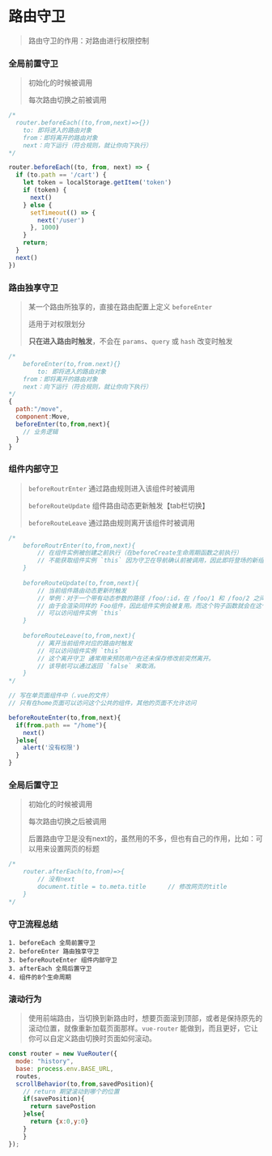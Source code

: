 

# 路由守卫



> 路由守卫的作用：对路由进行权限控制

### 全局前置守卫

> 初始化的时候被调用
>
> 每次路由切换之前被调用

```js
/*
  router.beforeEach((to,from,next)=>{})
    to: 即将进入的路由对象
    from：即将离开的路由对象
    next：向下运行（符合规则，就让你向下执行）
*/

router.beforeEach((to, from, next) => {
  if (to.path == '/cart') {
    let token = localStorage.getItem('token')
    if (token) {
      next()
    } else {
      setTimeout(() => {
        next('/user')
      }, 1000)
    }
    return;
  }
  next()
})
```



### 路由独享守卫

> 某一个路由所独享的，直接在路由配置上定义 `beforeEnter` 
>
> 适用于对权限划分
>
> **只在进入路由时触发**，不会在 `params`、`query` 或 `hash` 改变时触发

```js
/*
	beforeEnter(to,from.next){}
		to: 即将进入的路由对象
    from：即将离开的路由对象
    next：向下运行（符合规则，就让你向下执行）
*/
{
  path:"/move",
  component:Move,
  beforeEnter(to,from,next){
    // 业务逻辑
  }
}
```

### 组件内部守卫

> `beforeRoutrEnter` 通过路由规则进入该组件时被调用
>
> `beforeRouteUpdate` 组件路由动态更新触发【tab栏切换】
>
> `beforeRouteLeave` 通过路由规则离开该组件时被调用

```js
/*
	beforeRoutrEnter(to,from,next){
		// 在组件实例被创建之前执行（在beforeCreate生命周期函数之前执行）
		// 不能获取组件实例 `this` 因为守卫在导航确认前被调用，因此即将登场的新组件还没被创建。
	}
	
	beforeRouteUpdate(to,from,next){
		// 当前组件路由动态更新时触发
		// 举例：对于一个带有动态参数的路径 /foo/:id，在 /foo/1 和 /foo/2 之间跳转的时候，
		// 由于会渲染同样的 Foo组件，因此组件实例会被复用。而这个钩子函数就会在这个情况下被调用
		// 可以访问组件实例 `this`
	}
	
	beforeRouteLeave(to,from,next){
		// 离开当前组件对应的路由时触发
		// 可以访问组件实例 `this`
		// 这个离开守卫 通常用来预防用户在还未保存修改前突然离开。
		// 该导航可以通过返回 `false` 来取消。
	}
*/

// 写在单页面组件中（.vue的文件）
// 只有在home页面可以访问这个公共的组件，其他的页面不允许访问

beforeRouteEnter(to,from,next){
  if(from.path == "/home"){
    next()
  }else{
    alert('没有权限')
  }
}
```

### 全局后置守卫

> 初始化的时候被调用
>
> 每次路由切换之后被调用
>
> 后置路由守卫是没有next的，虽然用的不多，但也有自己的作用，比如：可以用来设置网页的标题

```js
/*
	router.afterEach(to,from)=>{
		// 没有next
		document.title = to.meta.title		// 修改网页的title
	}
*/
```

### 守卫流程总结

```
1. beforeEach 全局前置守卫
2. beforeEnter 路由独享守卫
3. beforeRouteEnter 组件内部守卫
3. afterEach 全局后置守卫
4. 组件的8个生命周期
```



### 滚动行为

> 使用前端路由，当切换到新路由时，想要页面滚到顶部，或者是保持原先的滚动位置，就像重新加载页面那样。`vue-router` 能做到，而且更好，它让你可以自定义路由切换时页面如何滚动。

```js
const router = new VueRouter({
  mode: "history",
  base: process.env.BASE_URL,
  routes,
  scrollBehavior(to,from,savedPosition){
  	// return 期望滚动到哪个的位置
    if(savePosition){
      return savePostion
    }else{
      return {x:0,y:0}
    }
	}
});

```


